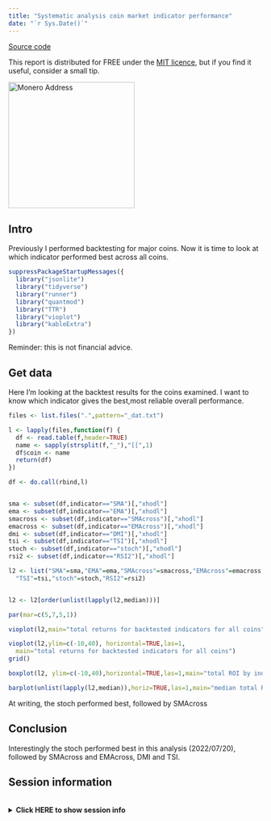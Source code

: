 ```yaml
---
title: "Systematic analysis coin market indicator performance"
date: "`r Sys.Date()`"
---
```


[Source code](https://github.com/markziemann/cryptoblog/blob/main/coin_script_indicators.Rmd)

This report is distributed for FREE under the [MIT licence](https://github.com/markziemann/cryptoblog/blob/main/LICENSE),
but if you find it useful, consider a small tip.

<img src="images/donations.png" alt="Monero Address" height="250" width="250" border="0" />

## Intro

Previously I performed backtesting for major coins.
Now it is time to look at which indicator performed best across all coins.

```r

suppressPackageStartupMessages({
  library("jsonlite")
  library("tidyverse")
  library("runner")
  library("quantmod")
  library("TTR")
  library("vioplot")
  library("kableExtra")
})

```

Reminder: this is not financial advice.

## Get data

Here I'm looking at the backtest results for the coins examined.
I want to know which indicator gives the best,most reliable overall performance.

```r

files <- list.files(".",pattern="_dat.txt")

l <- lapply(files,function(f) {
  df <- read.table(f,header=TRUE)
  name <- sapply(strsplit(f,"_"),"[[",1)
  df$coin <- name
  return(df)
})

df <- do.call(rbind,l)


sma <- subset(df,indicator=="SMA")[,"xhodl"]
ema <- subset(df,indicator=="EMA")[,"xhodl"]
smacross <- subset(df,indicator=="SMAcross")[,"xhodl"]
emacross <- subset(df,indicator=="EMAcross")[,"xhodl"]
dmi <- subset(df,indicator=="DMI")[,"xhodl"]
tsi <- subset(df,indicator=="TSI")[,"xhodl"]
stoch <- subset(df,indicator=="stoch")[,"xhodl"]
rsi2 <- subset(df,indicator=="RSI2")[,"xhodl"]

l2 <- list("SMA"=sma,"EMA"=ema,"SMAcross"=smacross,"EMAcross"=emacross,"DMI"=dmi,
  "TSI"=tsi,"stoch"=stoch,"RSI2"=rsi2)


l2 <- l2[order(unlist(lapply(l2,median)))]

par(mar=c(5,7,5,1))

vioplot(l2,main="total returns for backtested indicators for all coins",horizontal=TRUE,las=1) ; grid()

vioplot(l2,ylim=c(-10,40), horizontal=TRUE,las=1,
  main="total returns for backtested indicators for all coins")
grid()

boxplot(l2, ylim=c(-10,40),horizontal=TRUE,las=1,main="total ROI by indicator") ; grid()

barplot(unlist(lapply(l2,median)),horiz=TRUE,las=1,main="median total ROI") ; grid()

```

At writing, the stoch performed best, followed by SMAcross

## Conclusion

Interestingly the stoch performed best in this analysis (2022/07/20), followed by SMAcross and EMAcross, DMI and TSI.

## Session information

<br><details><summary><b>Click HERE to show session info</b></summary><br><p>

```r

sessionInfo()

```

</details>
